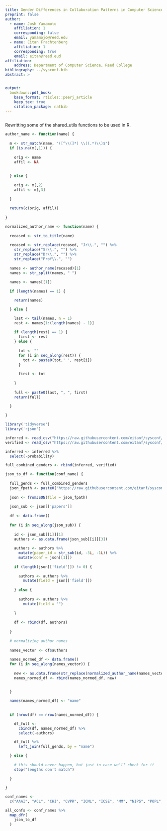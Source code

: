 ```yaml
---
title: Gender Differences in Collaboration Patterns in Computer Science
preprint: false
author:
  - name: Josh Yamamoto
    affiliation: 1
    corresponding: false
    email: yamamojo@reed.edu
  - name: Eitan Frachtenberg
    affiliation: 1
    corresponding: true
    email: eitan@reed.eud
affiliation:
    address: Department of Computer Science, Reed College
bibliography: ../sysconf.bib
abstract: >


output:
  bookdown::pdf_book:
    base_format: rticles::peerj_article
    keep_tex: true
    citation_package: natbib
---
```


```r
```

Rewritting some of the shared_utils functions to be used in R.

```r
author_name <- function(name) {
  
  m <- str_match(name, "([^\\(]*) \\((.*)\\)$")
  if (is.na(m[,1])) {
    
    orig <- name
    affil <- NA
    
    
  } else {
    
    orig <- m[,2]
    affil <- m[,3]
    
  }
  
  return(c(orig, affil))
  
}

normalized_author_name <- function(name) {
  
  recased <- str_to_title(name)
  
  recased <- str_replace(recased, "Jr\\.", "") %>% 
    str_replace("Sr\\.", "") %>% 
    str_replace("Dr\\.", "") %>% 
    str_replace("Prof\\.", "")
  
  names <- author_name(recased)[1]
  names <- str_split(names, " ")
  
  names <- names[[1]]
  
  if (length(names) == 1) {

    return(names)

  } else {

    last <- tail(names, n = 1)
    rest <- names[1:(length(names) - 1)]
    
    if (length(rest) == 1) {
      first <- rest
    } else {
      
      tot <- ""
      for (i in seq_along(rest)) {
        tot <- paste0(tot,' ', rest[i])
      }
    
      first <- tot
      
    }
    
    full <- paste0(last, ", ", first)
    return(full)

  }
  
}

```



```r
library('tidyverse')
library('rjson')

inferred <- read_csv("https://raw.githubusercontent.com/eitanf/sysconf/master/data/nonsys_inferred_gender_mapping.csv")
verified <- read_csv("https://raw.githubusercontent.com/eitanf/sysconf/master/data/nonsys_verified_gender_mapping.csv")

inferred <- inferred %>% 
  select(-probability)

full_combined_genders <- rbind(inferred, verified)


```


```r
json_to_df <- function(conf_name) {
  
  full_gends <- full_combined_genders
  json_fpath <- paste0("https://raw.githubusercontent.com/eitanf/sysconf/master/data/conf/", conf_name, ".json")
  
  json <- fromJSON(file = json_fpath)
  
  json_sub <- json[['papers']]
  
  df <- data.frame()
  
  for (i in seq_along(json_sub)) {
    
    id <- json_sub[[i]][1]
    authors <- as.data.frame(json_sub[[i]][3])
    
    authors <- authors %>% 
      mutate(paper_id = str_sub(id, -3L, -1L)) %>% 
      mutate(conf = json[[1]])
    
    if (length(json[['field']]) != 0) {
      
      authors <- authors %>% 
        mutate(field = json[['field']])
      
    } else {
      
      authors <- authors %>% 
        mutate(field = "")
      
    }
  
    df <- rbind(df, authors)
    
  }
  
  # normalizing author names
  
  names_vector <- df$authors
  
  names_normed_df <- data.frame()
  for (i in seq_along(names_vector)) {
  
    new <- as.data.frame(str_replace(normalized_author_name(names_vector[i]), "\\s+", " "))
    names_normed_df <- rbind(names_normed_df, new)
    

  }
  
  names(names_normed_df) <- "name"
  
  
  if (nrow(df) == nrow(names_normed_df)) {

    df_full <-
      cbind(df, names_normed_df) %>%
      select(-authors)

    df_full %>%
      left_join(full_gends, by = "name")

  } else {
    
    # this should never happen, but just in case we'll check for it
    stop("lengths don't match")

  }
  
}
```


```r
conf_names <- 
  c("AAAI", "ACL", "CHI", "CVPR", "ICML", "ICSE", "MM", "NIPS", "POPL","SIGCSE", "SIGGRAPH", "SODA", "STOC", "WSDM", "WWW")

all_confs <- conf_names %>% 
  map_dfr(
    json_to_df
  )

```

